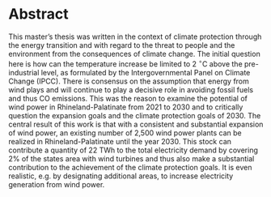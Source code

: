 # Abstract {-}


This master's thesis was written in the context of climate protection through the energy transition and with regard to the threat to people and the environment from the consequences of climate change. The initial question here is how can the temperature increase be limited to 2 $^\circ$C above the pre-industrial level, as formulated by the Intergovernmental Panel on Climate Change (IPCC). There is consensus on the assumption that energy from wind plays and will continue to play a decisive role in avoiding fossil fuels and thus CO\textsubscript{2} emissions. This was the reason to examine the potential of wind power in Rhineland-Palatinate from 2021 to 2030 and to critically question the expansion goals and the climate protection goals of 2030. The central result of this work is that with a consistent and substantial expansion of wind power, an existing number of 2,500 wind power plants can be realized in Rhineland-Palatinate until the year 2030. This stock can contribute a quantity of 22 TWh to the total electricity demand by covering 2% of the states area with wind turbines and thus also make a substantial contribution to the achievement of the climate protection goals. It is even realistic, e.g. by designating additional areas, to increase electricity generation from wind power.
